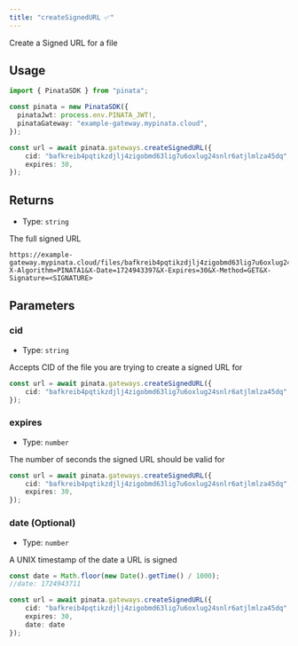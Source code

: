 ```yaml
---
title: "createSignedURL ✅"
---
```


Create a Signed URL for a file

## Usage

```typescript
import { PinataSDK } from "pinata";

const pinata = new PinataSDK({
  pinataJwt: process.env.PINATA_JWT!,
  pinataGateway: "example-gateway.mypinata.cloud",
});

const url = await pinata.gateways.createSignedURL({
	cid: "bafkreib4pqtikzdjlj4zigobmd63lig7u6oxlug24snlr6atjlmlza45dq",
	expires: 30,
});
```

## Returns

- Type: `string`

The full signed URL

```
https://example-gateway.mypinata.cloud/files/bafkreib4pqtikzdjlj4zigobmd63lig7u6oxlug24snlr6atjlmlza45dq?X-Algorithm=PINATA1&X-Date=1724943397&X-Expires=30&X-Method=GET&X-Signature=<SIGNATURE>
```

## Parameters

### cid

- Type: `string`

Accepts CID of the file you are trying to create a signed URL for

```typescript
const url = await pinata.gateways.createSignedURL({
	cid: "bafkreib4pqtikzdjlj4zigobmd63lig7u6oxlug24snlr6atjlmlza45dq",
});
```

### expires

- Type: `number`

The number of seconds the signed URL should be valid for


```typescript
const url = await pinata.gateways.createSignedURL({
	cid: "bafkreib4pqtikzdjlj4zigobmd63lig7u6oxlug24snlr6atjlmlza45dq",
	expires: 30,
});
```

### date (Optional)

- Type: `number`

A UNIX timestamp of the date a URL is signed

```typescript
const date = Math.floor(new Date().getTime() / 1000);
//date: 1724943711

const url = await pinata.gateways.createSignedURL({
	cid: "bafkreib4pqtikzdjlj4zigobmd63lig7u6oxlug24snlr6atjlmlza45dq",
	expires: 30,
	date: date
});
```
